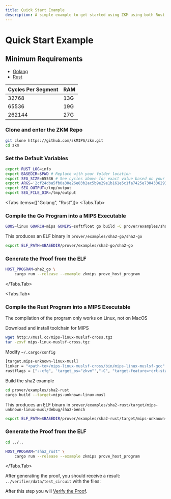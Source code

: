 ---
title: Quick Start Example
description: A simple example to get started using ZKM using both Rust and Golang
---


# Quick Start Example

<Cards>
  <Card title="Prover Code" href="https://github.com/zkMIPS/zkm" arrow />
</Cards>

## Minimum Requirements

- [Golang](https://go.dev/dl)
- [Rust](https://www.rust-lang.org/tools/install)

| Cycles Per Segment | RAM |
| ------------------ | --- |
| 32768              | 13G |
| 65536              | 19G |
| 262144             | 27G |

<Steps>

### Clone and enter the ZKM Repo

```sh copy
git clone https://github.com/zkMIPS/zkm.git
cd zkm
```

### Set the Default Variables

```sh copy
export RUST_LOG=info
export BASEDIR=$PWD # Replace with your folder location
export SEG_SIZE=65536 # See cycles above for exact value based on your RAM
export ARGS='2cf24dba5fb0a30e26e83b2ac5b9e29e1b161e5c1fa7425e73043362938b9824 hello'
export SEG_OUTPUT=/tmp/output
export SEG_FILE_DIR=/tmp/output
```

<Tabs items={["Golang", "Rust"]}>
<Tabs.Tab>

### Compile the Go Program into a MIPS Executable

```sh copy
GOOS=linux GOARCH=mips GOMIPS=softfloat go build -C prover/examples/sha2-go
```

This produces an ELF binary in `prover/examples/sha2-go/sha2-go`

```sh copy
export ELF_PATH=$BASEDIR/prover/examples/sha2-go/sha2-go
```

### Generate the Proof from the ELF

```sh copy
HOST_PROGRAM=sha2_go \
    cargo run --release --example zkmips prove_host_program
```

</Tabs.Tab>

<Tabs.Tab>

### Compile the Rust Program into a MIPS Executable

<Callout type="warning">
  The compilation of the program only works on Linux, not on MacOS
</Callout>

Download and install toolchain for MIPS

```sh copy
wget http://musl.cc/mips-linux-muslsf-cross.tgz
tar -zxvf mips-linux-muslsf-cross.tgz
```

Modify `~/.cargo/config`

```sh copy
[target.mips-unknown-linux-musl]
linker = "<path-to>/mips-linux-muslsf-cross/bin/mips-linux-muslsf-gcc"
rustflags = ["--cfg", 'target_os="zkvm"',"-C", "target-feature=+crt-static", "-C", "link-arg=-g"]
```

Build the sha2 example

```sh copy
cd prover/examples/sha2-rust
cargo build --target=mips-unknown-linux-musl
```

This produces an ELF binary in `prover/examples/sha2-rust/target/mips-unknown-linux-musl/debug/sha2-bench`

```sh copy
export ELF_PATH=$BASEDIR/prover/examples/sha2-rust/target/mips-unknown-linux-musl/debug/sha2-rust
```

### Generate the Proof from the ELF

```sh copy
cd ../..
```

```sh copy
HOST_PROGRAM="sha2_rust" \
    cargo run --release --example zkmips prove_host_program
```

</Tabs.Tab>
</Tabs>

After generating the proof, you should receive a result: `../verifier/data/test_circuit` with the files:

<FileTree>
  <FileTree.File name="common_circuit_data.json" />
  <FileTree.File name="proof_with_public_inputs.json" />
  <FileTree.File name="verifier_only_circuit_data.json" />
</FileTree>

</Steps>

After this step you will [Verify the Proof](/docs/guides/proof-verification-guide/).
